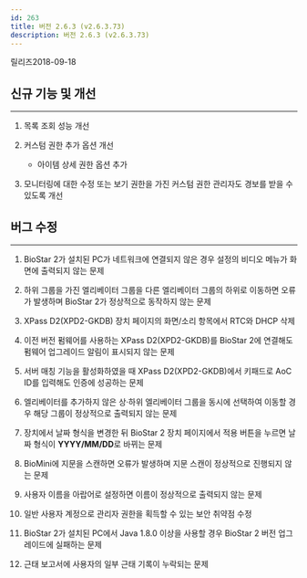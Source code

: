 ```yaml
---
id: 263
title: 버전 2.6.3 (v2.6.3.73)
description: 버전 2.6.3 (v2.6.3.73)
---
```


릴리즈<Separator/>2018-09-18

## 신규 기능 및 개선

---

1. 목록 조회 성능 개선

1. 커스텀 권한 추가 옵션 개선

    * 아이템 상세 권한 옵션 추가

1. 모니터링에 대한 수정 또는 보기 권한을 가진 커스텀 권한 관리자도 경보를 받을 수 있도록 개선

## 버그 수정

---

1. BioStar 2가 설치된 PC가 네트워크에 연결되지 않은 경우 설정의 비디오 메뉴가 화면에 출력되지 않는 문제

1. 하위 그룹을 가진 엘리베이터 그룹을 다른 엘리베이터 그룹의 하위로 이동하면 오류가 발생하며 BioStar 2가 정상적으로 동작하지 않는 문제

1. XPass D2(XPD2-GKDB) 장치 페이지의 화면/소리 항목에서 RTC와 DHCP 삭제

1. 이전 버전 펌웨어를 사용하는 XPass D2(XPD2-GKDB)를 BioStar 2에 연결해도 펌웨어 업그레이드 알림이 표시되지 않는 문제

1. 서버 매칭 기능을 활성화하였을 때 XPass D2(XPD2-GKDB)에서 키패드로 AoC ID를 입력해도 인증에 성공하는 문제

1. 엘리베이터를 추가하지 않은 상·하위 엘리베이터 그룹을 동시에 선택하여 이동할 경우 해당 그룹이 정상적으로 출력되지 않는 문제

1. 장치에서 날짜 형식을 변경한 뒤 BioStar 2 장치 페이지에서 적용 버튼을 누르면 날짜 형식이 **YYYY/MM/DD**로 바뀌는 문제

1. BioMini에 지문을 스캔하면 오류가 발생하며 지문 스캔이 정상적으로 진행되지 않는 문제

1. 사용자 이름을 아랍어로 설정하면 이름이 정상적으로 출력되지 않는 문제

1. 일반 사용자 계정으로 관리자 권한을 획득할 수 있는 보안 취약점 수정

1. BioStar 2가 설치된 PC에서 Java 1.8.0 이상을 사용할 경우 BioStar 2 버전 업그레이드에 실패하는 문제

1. 근태 보고서에 사용자의 일부 근태 기록이 누락되는 문제